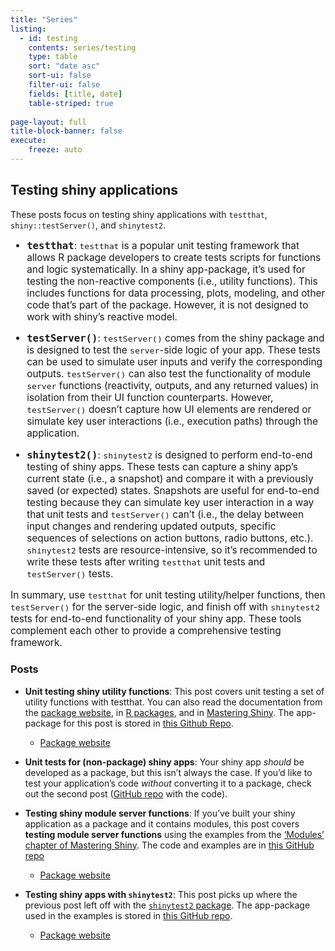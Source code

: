 ```yaml
---
title: "Series"
listing:
  - id: testing
    contents: series/testing
    type: table
    sort: "date asc"
    sort-ui: false
    filter-ui: false
    fields: [title, date]
    table-striped: true
    
page-layout: full
title-block-banner: false
execute:
    freeze: auto
---
```


## Testing shiny applications

These posts focus on testing shiny applications with `testthat`, `shiny::testServer()`, and `shinytest2`. 

:::: {.callout-note collapse="false" title="Types of tests"}

::: {style="font-size: 1.10em"}

-   [**`testthat`**]{style="font-size: 1.20em"}: `testthat` is a popular unit testing framework that allows R package developers to create tests scripts for functions and logic systematically. In a shiny app-package, it's used for testing the non-reactive components (i.e., utility functions). This includes functions for data processing, plots, modeling, and other code that's part of the package. However, it is not designed to work with shiny's reactive model.

-   [**`testServer()`**]{style="font-size: 1.20em"}: `testServer()` comes from the shiny package and is designed to test the `server`-side logic of your app. These tests can be used to simulate user inputs and verify the corresponding outputs. `testServer()` can also test the functionality of module `server` functions (reactivity, outputs, and any returned values) in isolation from their UI function counterparts. However, `testServer()` doesn't capture how UI elements are rendered or simulate key user interactions (i.e., execution paths) through the application.

-   [**`shinytest2()`**]{style="font-size: 1.20em"}: `shinytest2` is designed to perform end-to-end testing of shiny apps. These tests can capture a shiny app's current state (i.e., a snapshot) and compare it with a previously saved (or expected) states. Snapshots are useful for end-to-end testing because they can simulate key user interaction in a way that unit tests and `testServer()` can't (i.e., the delay between input changes and rendering updated outputs, specific sequences of selections on action buttons, radio buttons, etc.). `shinytest2` tests are resource-intensive, so it's recommended to write these tests after writing `testthat` unit tests and `testServer()` tests.

In summary, use `testthat` for unit testing utility/helper functions, then `testServer()` for the server-side logic, and finish off with `shinytest2` tests for end-to-end functionality of your shiny app. These tools complement each other to provide a comprehensive testing framework.

:::

::::

::: {#testing}
:::

### Posts

-   **Unit testing shiny utility functions**: This post covers unit testing a set of utility functions with testthat. You can also read the documentation from the [package website](https://testthat.r-lib.org/), in [R packages](https://r-pkgs.org/testing-basics.html), and in [Mastering Shiny](https://mastering-shiny.org/scaling-testing.html). The app-package for this post is stored in [this Github Repo](https://github.com/mjfrigaard/utap).

    -   [Package website](https://mjfrigaard.github.io/utap/)

-   **Unit tests for (non-package) shiny apps**: Your shiny app *should* be developed as a package, but this isn't always the case. If you'd like to test your application's code *without* converting it to a package, check out the second post ([GitHub repo](https://github.com/mjfrigaard/noap) with the code).

-   **Testing shiny module server functions**: If you've built your shiny application as a package and it contains modules, this post covers **testing module server functions** using the examples from the ['Modules' chapter of Mastering Shiny](https://mastering-shiny.org/scaling-modules.html). The code and examples are in [this GitHub repo](https://github.com/mjfrigaard/mstsap)

    -   [Package website](https://mjfrigaard.github.io/mstsap/)

-   **Testing shiny apps with `shinytest2`**: This post picks up where the previous post left off with the [`shinytest2` package](https://rstudio.github.io/shinytest2/index.html). The app-package used in the examples is stored in [this GitHub repo](https://github.com/mjfrigaard/msst2ap). 

    -   [Package website](https://mjfrigaard.github.io/msst2ap/)



